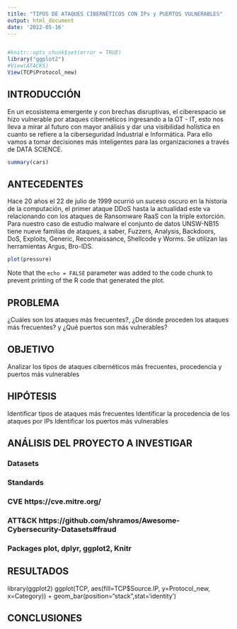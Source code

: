 ```yaml
---
title: "TIPOS DE ATAQUES CIBERNÉTICOS CON IPs y PUERTOS VULNERABLES"
output: html_document
date: '2022-05-16'
---
```


```r

```

```r
#knitr::opts_chunk$set(error = TRUE)
library("ggplot2")
#View(ATACKS)
View(TCP$Protocol_new)
```
## INTRODUCCIÓN
En un ecosistema emergente y con brechas disruptivas, el ciberespacio se hizo vulnerable por ataques cibernéticos ingresando a la OT - IT, esto nos lleva a mirar al futuro con mayor análisis y dar una visibilidad holística en cuanto se refiere a la ciberseguridad Industrial e Informática. Para ello vamos a tomar decisiones más inteligentes para las organizaciones a través de DATA SCIENCE. 

```r
summary(cars)
```

## ANTECEDENTES

Hace 20 años el 22 de julio de 1999 ocurrió un suceso oscuro en la historia de la computación, el primer ataque DDoS hasta la actualidad este va relacionando con los ataques de Ransomware RaaS con la triple extorción.
Para nuestro caso de estudio malware el conjunto de datos UNSW-NB15 tiene nueve familias de ataques, a saber, Fuzzers, Analysis, Backdoors, DoS, Exploits, Generic, Reconnaissance, Shellcode y Worms. Se utilizan las herramientas Argus, Bro-IDS.

```r
plot(pressure)
```

Note that the `echo = FALSE` parameter was added to the code chunk to prevent printing of the R code that generated the plot.

## PROBLEMA

¿Cuáles son los ataques más frecuentes?, ¿De dónde proceden los ataques más frecuentes? y ¿Qué puertos son más vulnerables?


## OBJETIVO

Analizar los tipos de ataques cibernéticos más frecuentes, procedencia y puertos más vulnerables 

## HIPÓTESIS 

Identificar tipos de ataques más frecuentes
Identificar la procedencia de los ataques por IPs
Identificar los puertos más vulnerables 

## ANÁLISIS DEL PROYECTO A INVESTIGAR

### Datasets
### Standards
### CVE   https://cve.mitre.org/
### ATT&CK    https://github.com/shramos/Awesome-Cybersecurity-Datasets#fraud
### Packages  plot, dplyr, ggplot2, Knitr

## RESULTADOS
library(ggplot2)
ggplot(TCP, aes(fill=TCP$Source.IP, y=Protocol_new, x=Category)) + geom_bar(position="stack",stat='identity')

## CONCLUSIONES


